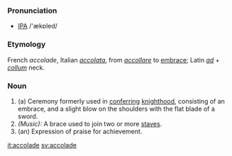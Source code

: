 ===Pronunciation===
* [[IPA]] /'ækɒled/

===Etymology===
French ''accolade'', Italian ''[[accolata]]'', from ''[[accollare]]'' to [[embrace]]; Latin ''[[ad]]'' + ''[[collum]]'' neck.
===Noun===
# (a) Ceremony formerly used in [[conferring]] [[knighthood]], consisting of an embrace, and a slight blow on the shoulders with the flat blade of a sword.
#''(Music):'' A brace used to join two or more [[staves]].
# (an) Expression of praise for achievement.

[[it:accolade]]
[[sv:accolade]]